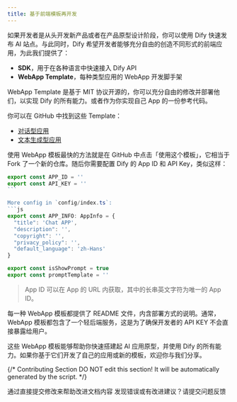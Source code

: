 ```yaml
---
title: 基于前端模板再开发
---
```


如果开发者是从头开发新产品或者在产品原型设计阶段，你可以使用 Dify 快速发布 AI 站点。与此同时，Dify 希望开发者能够充分自由的创造不同形式的前端应用，为此我们提供了：

* **SDK**，用于在各种语言中快速接入 Dify API
* **WebApp Template**，每种类型应用的 WebApp 开发脚手架

WebApp Template 是基于 MIT 协议开源的，你可以充分自由的修改并部署他们，以实现 Dify 的所有能力。或者作为你实现自己 App 的一份参考代码。

你可以在 GitHub 中找到这些 Template：

* [对话型应用](https://github.com/langgenius/webapp-conversation)
* [文本生成型应用](https://github.com/langgenius/webapp-text-generator)

使用 WebApp 模板最快的方法就是在 GitHub 中点击「使用这个模板」，它相当于 Fork 了一个新的仓库。随后你需要配置 Dify 的 App ID 和 API Key，类似这样：

````javascript
export const APP_ID = ''
export const API_KEY = ''
```

More config in `config/index.ts`:
```js
export const APP_INFO: AppInfo = {
  "title": 'Chat APP',
  "description": '',
  "copyright": '',
  "privacy_policy": '',
  "default_language": 'zh-Hans'
}

export const isShowPrompt = true
export const promptTemplate = ''
````

> App ID 可以在 App 的 URL 内获取，其中的长串英文字符为唯一的 App ID。

每一种 WebApp 模板都提供了 README 文件，内含部署方式的说明。通常，WebApp 模板都包含了一个轻后端服务，这是为了确保开发者的 API KEY 不会直接暴露给用户。

这些 WebApp 模板能够帮助你快速搭建起 AI 应用原型，并使用 Dify 的所有能力。如果你基于它们开发了自己的应用或新的模板，欢迎你与我们分享。

{/*
Contributing Section
DO NOT edit this section!
It will be automatically generated by the script.
*/}

<CardGroup cols="2">
    <Card
        title="编辑此页面"
        icon="pen-to-square"
        href="https://github.com/langgenius/dify-docs/edit/main/zh-hans/guides/application-publishing/based-on-frontend-templates.mdx"
    >
        通过直接提交修改来帮助改进文档内容
    </Card>
    <Card
        title="提交问题"
        icon="github"
        href="https://github.com/langgenius/dify-docs/issues/new?title=文档问题%3A%20-on-frontend-templa&body=%23%23%20问题描述%0A%3C%21--%20请简要描述您发现的问题%20--%3E%0A%0A%23%23%20页面链接%0Ahttps%3A%2F%2Fgithub.com%2Flanggenius%2Fdify-docs%2Fblob%2Fmain%2Fzh-hans/guides/application-publishing%2Fbased-on-frontend-templates.mdx%0A%0A%23%23%20建议修改%0A%3C%21--%20如果有具体的修改建议，请在此说明%20--%3E%0A%0A%3C%21--%20感谢您对文档质量的关注！%20--%3E"
    >
        发现错误或有改进建议？请提交问题反馈
    </Card>
</CardGroup>
